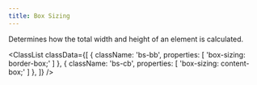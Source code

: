 ```yaml
---
title: Box Sizing
---
```



Determines how the total width and height of an element is calculated.

<ClassList
  classData={[
    {
      className: 'bs-bb',
      properties: [
        'box-sizing: border-box;'
      ]
    },
    {
      className: 'bs-cb',
      properties: [
        'box-sizing: content-box;'
      ]
    },
  ]}
/>
